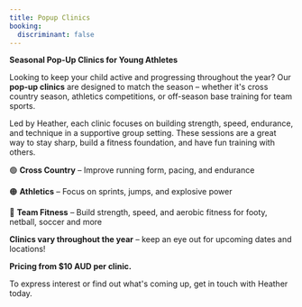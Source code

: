 ```yaml
---
title: Popup Clinics
booking:
  discriminant: false
---
```


**Seasonal Pop-Up Clinics for Young Athletes**

Looking to keep your child active and progressing throughout the year? Our **pop-up clinics** are designed to match the season – whether it's cross country season, athletics competitions, or off-season base training for team sports.

Led by Heather, each clinic focuses on building strength, speed, endurance, and technique in a supportive group setting. These sessions are a great way to stay sharp, build a fitness foundation, and have fun training with others.

🟢 **Cross Country** – Improve running form, pacing, and endurance

🟠 **Athletics** – Focus on sprints, jumps, and explosive power

🔵 **Team Fitness** – Build strength, speed, and aerobic fitness for footy, netball, soccer and more

**Clinics vary throughout the year** – keep an eye out for upcoming dates and locations!

**Pricing from $10 AUD per clinic.**

To express interest or find out what's coming up, get in touch with Heather today.
